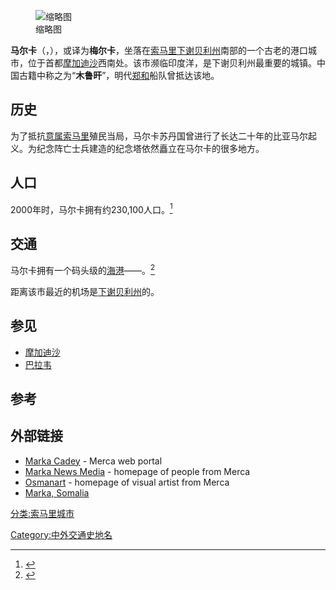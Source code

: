 {{Infobox settlement
| official_name          = 马尔卡
| other_name             = مَركة
| native_name            = <small>''Marka''</small>
| nickname               =  
| settlement_type        = 市
| motto                  = 
| image_skyline          = Marka,Somalia.jpg
| imagesize              = 250px
| image_caption          = 马尔卡海滨
| image_flag             =  
| flag_size              = 
| image_seal             =  
| seal_size              = 
| image_map              =  
| mapsize                =  
| map_caption            =  
| pushpin_map            = Somalia
| pushpin_relief         = yes
| pushpin_label_position = bottom
| pushpin_mapsize        = 
| pushpin_map_caption    = 在索马里的位置
| latd  =  01 | latm  = 41 | lats  = 00 | latNS  = N
| longd = 044 | longm = 45 | longs = 00 | longEW = E
| coordinates_display    = inline,title
| coordinates_region     = SO-LS
| subdivision_type       = 国家
| subdivision_name       = {{flag|Somalia}}
| subdivision_type2      = [[索马里行政区划|州]]
| subdivision_name2      = [[下谢贝利州|下谢贝利州]]
| subdivision_type3      = [[索马里行政区划|区]]
| subdivision_name3      = [[马尔卡区|马尔卡区]]
| government_footnotes   = 
| government_type        = 
| leader_title           = 
| leader_name            =  
| established_title      =   
| established_date       =  
| area_magnitude         =  
| unit_pref              = Metric 
| area_footnotes         = 
| area_total_km2         = 
| area_land_km2          =  
| elevation_footnotes    =  
| elevation_m            =  
| elevation_ft           =  
| population_as_of       =  
| population_footnotes   = 
| population_note        = 
| population_total       = 230,100
| population_density_km2 = 
| timezone               = [[東非時間|EAT]]
| utc_offset             = +3
| timezone_DST           =   
| utc_offset_DST         =  
| postal_code_type       =  
| postal_code            = 
| area_code              = 
| blank_name             = 
| blank_info             = 
| website                =
}}
[[File:Merca_minaret_moonrise.jpg|缩略图]]

'''马尔卡'''（{{lang-so|Marka}}，{{lang-ar|مركة}}），或译为'''梅尔卡'''，坐落在[[索马里|索马里]][[下谢贝利州|下谢贝利州]]南部的一个古老的港口城市，位于首都[[摩加迪沙|摩加迪沙]]西南{{convert|109|km|mi|abbr=on}}处。该市濒临印度洋，是下谢贝利州最重要的城镇。中国古籍中称之为“'''木鲁旰'''”，明代[[郑和|郑和]]船队曾抵达该地。

== 历史 ==
为了抵抗[[意属索马里|意属索马里]]殖民当局，马尔卡{{le|比亚马尔|Biimaal}}苏丹国曾进行了长达二十年的比亚马尔起义。为纪念阵亡士兵建造的纪念塔依然矗立在马尔卡的很多地方。

== 人口 ==
2000年时，马尔卡拥有约230,100人口。<ref name="Tsctp">{{cite web|title=Somalia City & Town Population|url=http://www.tageo.com/index-e-so-cities-SO.htm|publisher=Tageo|accessdate=31 December 2014|archive-date=2016-04-11|archive-url=https://web.archive.org/web/20160411224618/http://www.tageo.com/index-e-so-cities-SO.htm|dead-url=yes}}</ref>

== 交通 ==
马尔卡拥有一个码头级的[[港口|海港]]——{{le|马尔卡港|Port of Merca}}。<ref name="Icsti">{{cite web|title=Istanbul conference on Somalia 21 – 23 May 2010 - Draft discussion paper for Round Table "Transport infrastructure"|url=http://www.somalitalk.com/2010/may/istambul/transport.pdf|publisher=Government of Somalia|accessdate=31 August 2013|archive-date=2016-03-03|archive-url=https://web.archive.org/web/20160303200100/http://www.somalitalk.com/2010/may/istambul/transport.pdf|dead-url=no}}</ref>

距离该市最近的机场是[[下谢贝利州|下谢贝利州]]的{{le|K50机场|K50 Airport}}。

== 参见 ==
*[[摩加迪沙|摩加迪沙]]
*[[巴拉韦|巴拉韦]]

== 参考 ==
{{Reflist}}

== 外部链接 ==
*[https://web.archive.org/web/20151005112523/http://markacadey.com/ Marka Cadey] - Merca web portal
*[https://web.archive.org/web/20151006111512/http://markanews.net/ Marka News Media] - homepage of people from Merca
*[https://web.archive.org/web/20151004060021/http://www.osmanart.net/ Osmanart] - homepage of visual artist from Merca
*[https://web.archive.org/web/20151004212306/http://www.geographic.org/geographic_names/name.php?uni=-4570952&fid=5776&c=somalia Marka, Somalia]

[[Category:中外交通史地名|Category:中外交通史地名]]
[[分类:索马里城市|分类:索马里城市]]